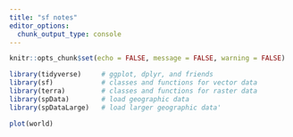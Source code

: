 ```yaml
---
title: "sf notes"
editor_options: 
  chunk_output_type: console
---
```


```r
knitr::opts_chunk$set(echo = FALSE, message = FALSE, warning = FALSE)

library(tidyverse)     # ggplot, dplyr, and friends
library(sf)            # classes and functions for vector data
library(terra)         # classes and functions for raster data
library(spData)        # load geographic data
library(spDataLarge)   # load larger geographic data'

plot(world)




```

